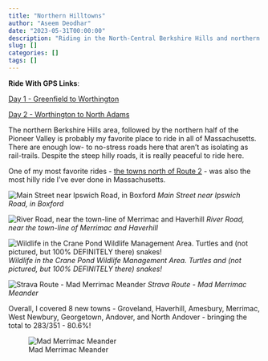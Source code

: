 ```yaml
---
title: "Northern Hilltowns"
author: "Aseem Deodhar"
date: "2023-05-31T00:00:00"
description: "Riding in the North-Central Berkshire Hills and northern Berkshire Valley"
slug: []
categories: []
tags: []
---
```


**Ride With GPS Links**:

[Day 1 - Greenfield to Worthington](https://ridewithgps.com/routes/42785718)

[Day 2 - Worthington to North Adams](https://ridewithgps.com/routes/42815679)

The northern Berkshire Hills area, followed by the northern half of the Pioneer Valley is probably my favorite place to ride in all of Massachusetts. There are enough low- to no-stress roads here that aren't as isolating as rail-trails. Despite the steep hilly roads, it is really peaceful to ride here.

One of my most favorite rides - [the towns north of Route 2](https://ride351ma.bike/post/2022-08-21-rural-ridin/) - was also the most hilly ride I've ever done in Massachusetts.



![Main Street near Ipswich Road, in Boxford](road.jpg) 
*Main Street near Ipswich Road, in Boxford*

![River Road, near the town-line of Merrimac and Haverhill](river.jpg) 
*River Road, near the town-line of Merrimac and Haverhill*

![Wildlife in the Crane Pond Wildlife Management Area. Turtles and (not pictured, but 100% DEFINITELY there) snakes!](animals.jpg) 
*Wildlife in the Crane Pond Wildlife Management Area. Turtles and (not pictured, but 100% DEFINITELY there) snakes!*

![Strava Route - Mad Merrimac Meander](strava_day1.jpg) 
*Strava Route - Mad Merrimac Meander*

Overall, I covered 8 new towns - Groveland, Haverhill, Amesbury, Merrimac, West Newbury, Georgetown, Andover, and North Andover - bringing the total to 283/351 - 80.6%!

![Mad Merrimac Meander](bike_routes_muni_2023-05-13.jpeg)

